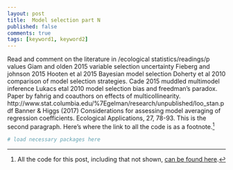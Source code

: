 ```yaml
--- 
layout: post 
title:  Model selection part N
published: false 
comments: true
tags: [keyword1, keyword2] 
---
```

Read and comment on the literature in /ecological statistics/readings/p values
Giam and olden 2015 variable selection uncertainty
Fieberg and johnson 2015
Hooten et al 2015 Bayesian model selection 
Doherty et al 2010 comparison of model selection strategies.
Cade 2015 muddled multimodel inference
Lukacs etal 2010 model selection bias and freedman's paradox.
Paper by fahrig and coauthors on effects of multicollinearity.
http://www.stat.columbia.edu/%7Egelman/research/unpublished/loo_stan.pdf
Banner & Higgs (2017) Considerations for assessing model averaging of regression coefficients. Ecological Applications, 27, 78-93.
This is the second paragraph. Here's where the link to all the code is as a footnote.[^allthecode]

```r
# load necessary packages here
```

[^allthecode]: All the code for this post, including that not shown, [can be found here](https://github.com/atyre2/atyre2.github.io/raw/master/_drafts/post-template.Rmd).